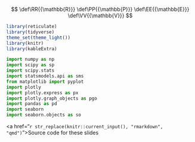 

::: {.hidden}
$$
  \def\RR{{\mathbb{R}}}
  \def\PP{{\mathbb{P}}}
  \def\EE{{\mathbb{E}}}
  \def\VV{{\mathbb{V}}}
$$

```r
library(reticulate)
library(tidyverse)
theme_set(theme_light())
library(knitr)
library(kableExtra)
```

```python
import numpy as np
import scipy as sp
import scipy.stats
import statsmodels.api as sms
from matplotlib import pyplot
import plotly
import plotly.express as px
import plotly.graph_objects as pgo
import pandas as pd
import seaborn
import seaborn.objects as so
```

:::

<a href="`r str_replace(knitr::current_input(), "rmarkdown", "qmd")`">Source code for these slides</a>
